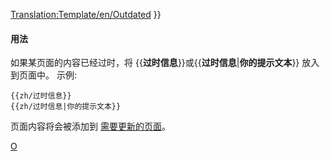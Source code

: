 <noinclude>[[Translation:Template/en/Outdated]]</noinclude>{{en/Ambox| type  = content
| image = en/Outdated content.png | alt = Outdated content
| text  = <strong>过时信息</strong><br />
此页面的部分内容已经过时。由于游戏内容的更新，部分内容的描述可能不再准确，请及时对此页面内容进行更新。{{#IF: {{{1|}}} |<br>{{{1}}}|}}
}}<includeonly>{{{2|[[Category:zh/需要更新的页面]]}}}</includeonly><noinclude>

====用法====
如果某页面的内容已经过时，将 <nowiki>{{</nowiki>'''过时信息'''<nowiki>}}</nowiki>或<nowiki>{{</nowiki>'''过时信息'''|'''你的提示文本'''<nowiki>}}</nowiki> 放入到页面中。
示例:
<pre>
{{zh/过时信息}} 
{{zh/过时信息|你的提示文本}}
</pre>
页面内容将会被添加到 [[:Category/zh/需要更新的页面|需要更新的页面]]。

[[Category:zh/信息框|O]]
</noinclude>